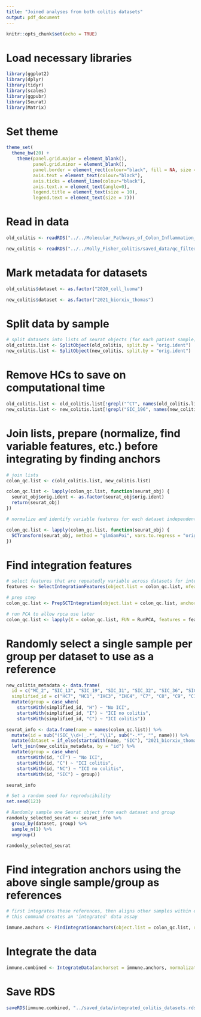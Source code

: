 ```yaml
---
title: "Joined analyses from both colitis datasets"
output: pdf_document
---
```


```r
knitr::opts_chunk$set(echo = TRUE)
```

# Load necessary libraries

```r

library(ggplot2)
library(dplyr)
library(tidyr)
library(scales)
library(ggpubr)
library(Seurat)
library(Matrix)

```

# Set theme

```r

theme_set(
  theme_bw(20) +
    theme(panel.grid.major = element_blank(),
          panel.grid.minor = element_blank(),
          panel.border = element_rect(colour="black", fill = NA, size = 1),
          axis.text = element_text(colour="black"),
          axis.ticks = element_line(colour="black"),
          axis.text.x = element_text(angle=0),
          legend.title = element_text(size = 10),
          legend.text = element_text(size = 7)))

```

# Read in data

```r

old_colitis <- readRDS("../../Molecular_Pathways_of_Colon_Inflammation_Induced_by_Cancer_Immunotherapy/saved_data/qc_filtered.rds")

new_colitis <- readRDS("../../Molly_Fisher_colitis/saved_data/qc_filtered.rds")

```

# Mark metadata for datasets

```r

old_colitis$dataset <- as.factor("2020_cell_luoma")

new_colitis$dataset <- as.factor("2021_biorxiv_thomas")

```

# Split data by sample

```r

# split datasets into lists of seurat objects (for each patient sample)
old_colitis.list <- SplitObject(old_colitis, split.by = "orig.ident")
new_colitis.list <- SplitObject(new_colitis, split.by = "orig.ident")

```

# Remove HCs to save on computational time

```r

old_colitis.list <- old_colitis.list[!grepl("^CT", names(old_colitis.list))]
new_colitis.list <- new_colitis.list[!grepl("SIC_196", names(new_colitis.list))]

```

# Join lists, prepare (normalize, find variable features, etc.) before integrating by finding anchors

```r

# join lists
colon_qc.list <- c(old_colitis.list, new_colitis.list)

colon_qc.list <- lapply(colon_qc.list, function(seurat_obj) {
  seurat_obj$orig.ident <- as.factor(seurat_obj$orig.ident)
  return(seurat_obj)
})

# normalize and identify variable features for each dataset independently

colon_qc.list <- lapply(colon_qc.list, function(seurat_obj) {
  SCTransform(seurat_obj, method = "glmGamPoi", vars.to.regress = "orig.ident")
})

```

# Find integration features

```r

# select features that are repeatedly variable across datasets for integration
features <- SelectIntegrationFeatures(object.list = colon_qc.list, nfeatures = 3000)

# prep step
colon_qc.list <- PrepSCTIntegration(object.list = colon_qc.list, anchor.features = features)

# run PCA to allow rpca use later
colon_qc.list <- lapply(X = colon_qc.list, FUN = RunPCA, features = features)

```

# Randomly select a single sample per group per dataset to use as a reference

```r

new_colitis_metadata <- data.frame(
  id = c("MC_2", "SIC_13", "SIC_19", "SIC_31", "SIC_32", "SIC_36", "SIC_40", "SIC_43", "SIC_53", "MC_1", "MC_9", "SIC_71", "SIC_89", "SIC_76", "SIC_94", "SIC_97", "SIC_100", "SIC_100", "SIC_109", "SIC_121", "SIC_126", "SIC_134", "SIC_140", "SIC_141", "SIC_172", "SIC_186", "SIC_187", "SIC_188", "SIC_196"),
  simplified_id = c("HC7", "HC1", "IHC3", "IHC4", "C7", "C8", "C9", "C10", "IHC5", "HC6", "HC8", "C11", "C12", "C14", "IHC6", "C13", "C1", "C1", "IHC1", "C2", "C3", "C4", "C5", "C6", "IHC2", "HC2", "HC3", "HC4", "HC5")) %>%
  mutate(group = case_when(
    startsWith(simplified_id, "H") ~ "No ICI",
    startsWith(simplified_id, "I") ~ "ICI no colitis",
    startsWith(simplified_id, "C") ~ "ICI colitis"))

seurat_info <- data.frame(name = names(colon_qc.list)) %>%
  mutate(id = sub("(SIC_\\d+)_.*", "\\1", sub("-.*", "", name))) %>%
  mutate(dataset = if_else(startsWith(name, "SIC"), "2021_biorxiv_thomas", "2020_cell_luoma")) %>%
  left_join(new_colitis_metadata, by = "id") %>%
  mutate(group = case_when(
    startsWith(id, "CT") ~ "No ICI",
    startsWith(id, "C") ~ "ICI colitis",
    startsWith(id, "NC") ~ "ICI no colitis",
    startsWith(id, "SIC") ~ group))

seurat_info

# Set a random seed for reproducibility
set.seed(123)

# Randomly sample one Seurat object from each dataset and group
randomly_selected_seurat <- seurat_info %>%
  group_by(dataset, group) %>%
  sample_n(1) %>%
  ungroup()

randomly_selected_seurat

```

# Find integration anchors using the above single sample/group as references

```r

# first integrates these references, then aligns other samples within each group to that integrated reference
# this command creates an 'integrated' data assay

immune.anchors <- FindIntegrationAnchors(object.list = colon_qc.list, reference = which(names(colon_qc.list) %in% randomly_selected_seurat$name), normalization.method = "SCT", anchor.features = features, reduction = "rpca", k.anchor = 10, dims = 1:30)

```

# Integrate the data

```r

immune.combined <- IntegrateData(anchorset = immune.anchors, normalization.method = "SCT")

```

# Save RDS

```r

saveRDS(immune.combined, "../saved_data/integrated_colitis_datasets.rds")

```

